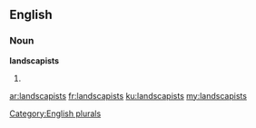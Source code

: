 ==English==

===Noun===
'''landscapists'''

# {{plural of|landscapist}}

[[Category:English plurals]]

[[ar:landscapists]]
[[fr:landscapists]]
[[ku:landscapists]]
[[my:landscapists]]